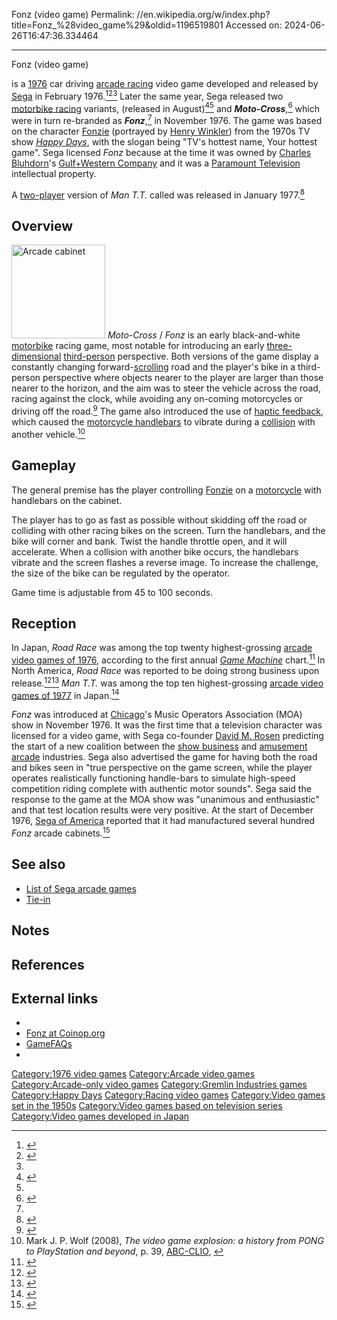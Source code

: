Fonz (video game)
Permalink: //en.wikipedia.org/w/index.php?title=Fonz_%28video_game%29&oldid=1196519801
Accessed on: 2024-06-26T16:47:36.334464



------
Fonz (video game)
{{short description|1976 video game}}
{{Infobox video game
| title        = Fonz
| image        = Fonz 1976 sega arcade flyer.JPG
| caption      = Arcade flyer
| developer    = [[Sega]]
| publisher    = [[Sega]]
| designer     =
| released     = '''''Road Race''''' {{vgrelease|JP|February 1976<ref name="Famitsu">{{cite book |chapter=1973-76 |title=Sega Arcade History |date=2002 |series=[[Famitsu DC]] |publisher=[[Enterbrain]] |pages=30–2 |chapter-url=https://archive.org/details/segaarcadehistoryfamitsudc/page/n31/mode/2up |language=ja}}</ref><ref>{{cite web |title=Road Race |url=https://mediaarts-db.bunka.go.jp/id/M732036 |website=Media Arts Database |publisher=[[Agency for Cultural Affairs]] |access-date=7 April 2021}}</ref>|NA|July 1976<ref name="Akagi">{{cite book|last=Akagi|first=Masumi|url=https://archive.org/details/ArcadeGameList1971-2005/page/n132|title=Sega of America|work=アーケードTVゲームリスト 国内•海外編 (1971-2005)|edition=1st|publisher=Amusement News Agency|date=13 October 2006|page=131|isbn=978-4990251215|language=ja}}</ref>}} '''''Man T.T.''''' {{vgrelease|JP|August 1976<ref name="Famitsu"/>|NA|1977<ref>{{KLOV game|12808|Man T.T.}}</ref>}} '''''Moto-Cross''''' {{vgrelease|NA|1976<ref name="MC"/>}} '''''Fonz''''' {{vgrelease|NA|November 1976<ref name="Akagi"/><ref>{{cite magazine |title=TV's hottest name. Your hottest game. Fonz |magazine=[[Cash Box]] |date=November 13, 1976 |page=10 |url=https://worldradiohistory.com/Archive-All-Music/Cash-Box/70s/1976/Cash-Box-1976-11-13.pdf#page=11}}</ref>}} '''''Twin Course T.T.''''' {{vgrelease|JP|January 1977<ref name="Famitsu1977"/>}}
| genre        = [[Racing video game|Racing]]
| modes        = [[Single-player video game|Single-player]], [[Multiplayer video game|up to 2 players]] ({{nowrap|''Twin Course T.T.''}})<ref name="Famitsu1977"/>
| platforms    = [[Arcade game|Arcade]]
| arcade system = [[List of Sega arcade system boards|Sega Discrete Logic]]
}}

{{nihongo foot|'''''Road Race'''''|ロードレース|Rōdo Rēsu|lead=yes|group=lower-alpha}} is a [[1976 in video gaming|1976]] car driving [[arcade racing]] video game developed and released by [[Sega]] in February 1976.<ref>{{Cite web|url=http://www.arcade-history.com/?n=road-race&page=detail&id=14493|title=Road Race, Arcade Video game by SEGA Enterprises (1976)}}</ref><ref>{{KLOV game|12733|Road Race}}</ref><ref name="Famitsu"/> Later the same year, Sega released two [[motorbike racing]] variants, {{nihongo foot|'''''Man T.T.'''''|マンT.T.|Man T.T.|lead=yes|group=lower-alpha}} (released in August)<ref name=":0">{{Cite web|url=http://www.arcade-history.com/?n=man-t.t.&page=detail&id=26084|title = Ryu ga Gotoku Zero: Chikai no Basho, Sony PlayStation 3 disc by SEGA Holdings(2016)}}</ref><ref name="Famitsu"/> and '''''Moto-Cross''''',<ref name="MC">{{cite web |title=Video Game Flyers: Moto-Cross, Sega (USA) |url=https://flyers.arcade-museum.com/?page=thumbs&db=videodb&id=2737 |website=The Arcade Flyer Archive |publisher=[[Killer List of Videogames]] |access-date=22 March 2021}}</ref> which were in turn re-branded as '''''Fonz''''',<ref name=":0" /> in November 1976. The game was based on the character [[Fonzie]] (portrayed by [[Henry Winkler]]) from the 1970s TV show ''[[Happy Days]]'', with the slogan being "TV's hottest name, Your hottest game". Sega licensed ''Fonz'' because at the time it was owned by [[Charles Bluhdorn]]'s [[Gulf+Western|Gulf+Western Company]] and it was a [[Paramount Television]] intellectual property.

A [[two-player]] version of ''Man T.T.'' called {{nihongo foot|'''''Twin Course T.T.'''''|ツインコースT.T.|Tsuin Kōsu|lead=yes|group=lower-alpha}} was released in January 1977.<ref name="Famitsu1977">{{cite book |chapter=1977-78 |title=Sega Arcade History |date=2002 |series=[[Famitsu DC]] |publisher=[[Enterbrain]] |pages=33–6 |chapter-url=https://archive.org/details/segaarcadehistoryfamitsudc/page/n34 |language=ja}}</ref>

==Overview==
[[File:Fonz 1976 sega arcade.PNG|150px|thumb|left|Arcade cabinet]]
''Moto-Cross'' / ''Fonz'' is an early black-and-white [[motorbike]] racing game, most notable for introducing an early [[2.5D|three-dimensional]] [[Third-person (video games)|third-person]] perspective. Both versions of the game display a constantly changing forward-[[scrolling]] road and the player's bike in a third-person perspective where objects nearer to the player are larger than those nearer to the horizon, and the aim was to steer the vehicle across the road, racing against the clock, while avoiding any on-coming motorcycles or driving off the road.<ref name=Moto-Cross>{{KLOV game|12812|Moto-Cross}}</ref> The game also introduced the use of [[haptic technology|haptic feedback]], which caused the [[motorcycle handlebar]]s to vibrate during a [[collision detection|collision]] with another vehicle.<ref>Mark J. P. Wolf (2008), ''The video game explosion: a history from PONG to PlayStation and beyond'', p. 39, [[ABC-CLIO]], {{ISBN|0-313-33868-X}}</ref>

==Gameplay==
The general premise has the player controlling [[Fonzie]] on a [[motorcycle]] with handlebars on the cabinet.

The player has to go as fast as possible without skidding off the road or colliding with other racing bikes on the screen. Turn the handlebars, and the bike will corner and bank. Twist the handle throttle open, and it will accelerate. When a collision with another bike occurs, the handlebars vibrate and the screen flashes a reverse image. To increase the challenge, the size of the bike can be regulated by the operator.

Game time is adjustable from 45 to 100 seconds.

==Reception==
In Japan, ''Road Race'' was among the top twenty highest-grossing [[1976 in video games|arcade video games of 1976]], according to the first annual ''[[:ja:ゲームマシン|Game Machine]]'' chart.<ref>{{cite magazine|title=本紙アンケー 〜 ト調査の結果|trans-title=Paper Questionnaire: Results of the Survey |magazine=[[:ja:ゲームマシン|Game Machine]]|issue=65|publisher=[[:ja:アミューズメント通信社|Amusement Press, Inc.]]|date=1 February 1977|page=2|lang=ja|url=https://onitama.tv/gamemachine/pdf/19770201p.pdf#page=2}}</ref> In North America, ''Road Race'' was reported to be doing strong business upon release.<ref>{{cite magazine |title=California Clippings |magazine=[[Cash Box]] |date=July 31, 1976 |page=48 |url=https://worldradiohistory.com/Archive-All-Music/Cash-Box/70s/1976/Cash-Box-1976-07-31.pdf#page=48}}</ref><ref>{{cite magazine |title=Eastern Flashes |magazine=[[Cash Box]] |date=August 7, 1976 |page=47 |url=https://worldradiohistory.com/Archive-All-Music/Cash-Box/70s/1976/Cash-Box-1976-08-07.pdf#page=47}}</ref> ''Man T.T.'' was among the top ten highest-grossing [[1977 in video games|arcade video games of 1977]] in Japan.<ref name="GM90">{{cite magazine|title=結果ベスト3|trans-title=Best 3 Results |magazine=[[:ja:ゲームマシン|Game Machine]]|issue=90|publisher=[[:ja:アミューズメント通信社|Amusement Press, Inc.]]|date=15 February 1978|page=2|lang=ja|url=https://onitama.tv/gamemachine/pdf/19780215p.pdf#page=2}}</ref>

''Fonz'' was introduced at [[Chicago]]'s Music Operators Association (MOA) show in November 1976. It was the first time that a television character was licensed for a video game, with Sega co-founder [[David Rosen (businessman)|David M. Rosen]] predicting the start of a new coalition between the [[show business]] and [[amusement arcade]] industries. Sega also advertised the game for having both the road and bikes seen in "true perspective on the game screen, while the player operates realistically functioning handle-bars to simulate high-speed competition riding complete with authentic motor sounds". Sega said the response to the game at the MOA show was "unanimous and enthusiastic" and that test location results were very positive. At the start of December 1976, [[Sega of America]] reported that it had manufactured several hundred ''Fonz'' arcade cabinets.<ref>{{cite magazine |title=Sega Races With 'Fonz' Game |magazine=[[Cash Box]] |date=December 4, 1976 |page=41 |url=https://worldradiohistory.com/Archive-All-Music/Cash-Box/70s/1976/Cash-Box-1976-12-04.pdf#page=42}}</ref>

==See also==
* [[List of Sega arcade games]]
* [[Tie-in]]

==Notes==
{{notelist}}

==References==
{{reflist}}

==External links==
* {{KLOV game|12812|Moto-Cross}}
* [http://www.coinop.org/Game/100594/Fonz Fonz at Coinop.org]
* [http://www.gamefaqs.com/arcade/567683-fonz/data GameFAQs]
* {{cite AV media |people=[[Jonathan Dunn-Rankin]] |date=1977 |title=Sega Center offers state of the art video games in 1977 |type=television |location=[[San Diego]] |publisher=[[CBS 8 San Diego]] |url=https://www.youtube.com/watch?v=LwfeOu0QsGk |access-date=9 April 2022}}

{{Henry Winkler}}

[[Category:1976 video games]]
[[Category:Arcade video games]]
[[Category:Arcade-only video games]]
[[Category:Gremlin Industries games]]
[[Category:Happy Days]]
[[Category:Racing video games]]
[[Category:Video games set in the 1950s]]
[[Category:Video games based on television series]]
[[Category:Video games developed in Japan]]